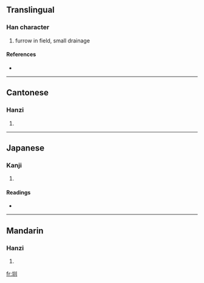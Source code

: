 ==Translingual==

===Han character===
{{Han char|rn=32|rad=土|as=03|sn=6|four=4210<sub>0</sub>|canj=土中中中 (GLLL)}}

# furrow in field, small drainage

====References====
* {{Han ref|kx=0224.150|dkj=04894|dj=0458.020|hdz=10420.030|uh=5733|ud=22323|bh=A660|bd=42592}}

----

==Cantonese==

===Hanzi===
{{yue-hanzi|jyut=|y=jan3}}

# {{defn|Cantonese}}

----

==Japanese==

===Kanji===
{{ja-kanji|grade=|rs=土03}}

# {{defn|Japanese}}

====Readings====
* {{ja-readings|on=[[しう]] (shiu), [[しゅ]] (shu), [[しん]] (shin), [[そん]] (son), [[しゅん]] (shun)|}}

----

==Mandarin==

===Hanzi===
{{cmn-hanzi|pin=[[zhèn]] ([[zhen4]])|wg=chen<sup>4</sup>}}

# {{defn|Mandarin}}

[[fr:圳]]